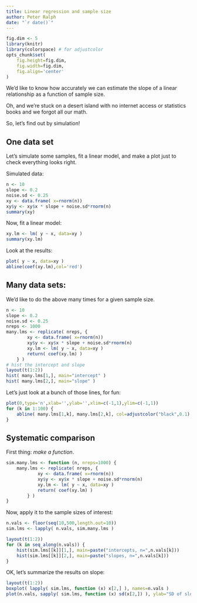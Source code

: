 ```yaml
---
title: Linear regression and sample size
author: Peter Ralph
date: "`r date()`"
---
```


```r
fig.dim <- 5
library(knitr)
library(colorspace) # for adjustcolor
opts_chunk$set(
    fig.height=fig.dim,
    fig.width=fig.dim,
    fig.align='center'
)
```

We'd like to know how accurately we can estimate
the slope of a linear relationship
as a function of sample size.

Oh, and we're stuck on a desert island with no internet access
or statistics books
and we forgot all our math.

So, let's find out by simulation!


One data set
------------

Let's simulate some samples,
fit a linear model,
and make a plot
just to check everything looks right.


Simulated data:

```r
n <- 10
slope <- 0.2
noise.sd <- 0.25
xy <- data.frame( x=rnorm(n))
xy$y <- xy$x * slope + noise.sd*rnorm(n)
summary(xy)
```

Now, fit a linear model:

```r
xy.lm <- lm( y ~ x, data=xy )
summary(xy.lm)
```

Look at the results:

```r
plot( y ~ x, data=xy )
abline(coef(xy.lm),col='red')
```


Many data sets:
---------------

We'd like to do the above many times for a given sample size.


```r
n <- 10
slope <- 0.2
noise.sd <- 0.25
nreps <- 1000
many.lms <- replicate( nreps, {
        xy <- data.frame( x=rnorm(n))
        xy$y <- xy$x * slope + noise.sd*rnorm(n)
        xy.lm <- lm( y ~ x, data=xy )
        return( coef(xy.lm) )
    } )
# hist the intercept and slope
layout(t(1:2))
hist( many.lms[1,], main="intercept" )
hist( many.lms[2,], main="slope" )
```

Let's just look at a bunch of those lines, for fun:

```r
plot(0,type='n',xlab='',ylab='',xlim=c(-1,1),ylim=c(-1,1))
for (k in 1:100) {
    abline( many.lms[1,k], many.lms[2,k], col=adjustcolor("black",0.1) )
}
```


Systematic comparison
---------------------

First thing: *make a function*.

```r
sim.many.lms <- function (n, nreps=1000) {
    many.lms <- replicate( nreps, {
            xy <- data.frame( x=rnorm(n))
            xy$y <- xy$x * slope + noise.sd*rnorm(n)
            xy.lm <- lm( y ~ x, data=xy )
            return( coef(xy.lm) )
        } )
}
```

Now, apply it to the sample sizes of interest:

```r
n.vals <- floor(seq(10,500,length.out=10))
sim.lms <- lapply( n.vals, sim.many.lms )
```
```r
layout(t(1:2))
for (k in seq_along(n.vals)) {
    hist(sim.lms[[k]][1,], main=paste("intercepts, n=",n.vals[k]))
    hist(sim.lms[[k]][2,], main=paste("slopes, n=",n.vals[k]))
}
```

OK, let's summarize the results on slope:
```r
layout(t(1:2))
boxplot( lapply( sim.lms, function (x) x[2,] ), names=n.vals )
plot(n.vals, sapply( sim.lms, function (x) sd(x[2,]) ), ylab="SD of slope" )
```